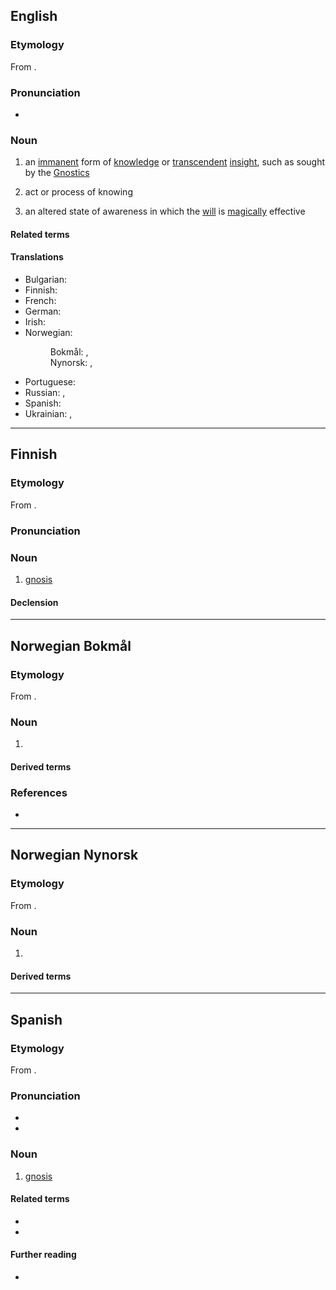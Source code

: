 {{also|Gnosis}}
==English==

===Etymology===
{{root|en|ine-pro|*ǵneh₃-}}
From {{der|en|grc|γνῶσις|t=knowledge}}.

===Pronunciation===
* {{IPA|en|/ˈnəʊ.sɪs/}}

===Noun===
{{wikipedia}}
{{en-noun|~|gnoses}}

# {{lb|en|gnosticism}} an [[immanent]] form of [[knowledge]] or [[transcendent]] [[insight]], such as sought by the [[Gnostic]]s
# act or process of knowing
# {{lb|en|occult}} an altered state of awareness in which the [[will]] is [[magically]] effective

====Related terms====
{{rel3|en|agnostic|diagnosis|gnosiology|Gnostic|Gnosticism|morphognosis|prognosis|pangnosis|retrognosis}}

====Translations====
{{trans-top|gnosis}}
* Bulgarian: {{t+|bg|познание|n}}
* Finnish: {{t|fi|gnosis}}
* French: {{t+|fr|gnose|f}}
* German: {{t+|de|Gnosis|f}}
* Irish: {{t|ga|gnóis|f}}
* Norwegian:
*: Bokmål: {{t|nb|gnosis|m}}, {{t|nb|gnose|m}}
*: Nynorsk: {{t|nn|gnosis|n}}, {{t-check|nn|gnose}}
{{trans-mid}}
* Portuguese: {{t+|pt|gnose|f}}
* Russian: {{t+|ru|гно́зис}}, {{t|ru|гно́сис}}
* Spanish: {{t+|es|gnosis|f}}
* Ukrainian: {{t|uk|гно́зис}}, {{t|uk|гно́сис}}
{{trans-bottom}}

----

==Finnish==

===Etymology===
From {{bor|fi|grc|γνῶσις|t=knowledge}}.

===Pronunciation===
{{fi-pronunciation|ɡno(ː)sis}}

===Noun===
{{fi-noun}}

# [[#English|gnosis]]

====Declension====
{{fi-decl-vastaus|gnosi|a}}

----

==Norwegian Bokmål==
{{wp|lang=no}}

===Etymology===
From {{der|nb|grc|γνῶσις|t=knowledge}}.

===Noun===
{{nb-noun-mu}}

# {{lb|nb|gnosticism}} {{l|en|gnosis}}
#: {{syn|nb|gnose}}

====Derived terms====
{{der3
|nb|gnostiker
|gnostisisme
|gnostisk
}}

===References===
* {{R:Ordnett}}

----

==Norwegian Nynorsk==

===Etymology===
From {{der|nn|grc|γνῶσις|t=knowledge}}.

===Noun===
{{nn-noun-nu}}

# {{lb|nn|gnosticism}} {{l|en|gnosis}}
#: {{syn|nn|gnose}}

====Derived terms====
{{der3
|nn|gnostikar
|gnostisisme
|gnostisk
}}

----

==Spanish==

===Etymology===
From {{bor|es|grc|γνῶσις|t=knowledge}}.

===Pronunciation===
{{es-IPA|nosis}}
* {{rhymes|es|osis}}
* {{hyph|es|gno|sis}}

===Noun===
{{es-noun|f}}

# {{lb|es|gnosticism}} [[#English|gnosis]]

====Related terms====
* {{l|es|gnóstico}}
* {{l|es|gnosticismo}}

====Further reading====
* {{R:DRAE}}
